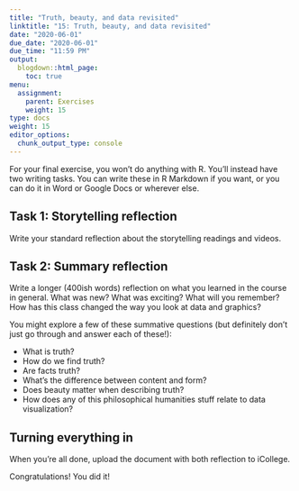 ```yaml
---
title: "Truth, beauty, and data revisited"
linktitle: "15: Truth, beauty, and data revisited"
date: "2020-06-01"
due_date: "2020-06-01"
due_time: "11:59 PM"
output:
  blogdown::html_page:
    toc: true
menu:
  assignment:
    parent: Exercises
    weight: 15
type: docs
weight: 15
editor_options: 
  chunk_output_type: console
---
```


For your final exercise, you won't do anything with R. You'll instead have two writing tasks. You can write these in R Markdown if you want, or you can do it in Word or Google Docs or wherever else. 

## Task 1: Storytelling reflection

Write your standard reflection about the storytelling readings and videos.


## Task 2: Summary reflection

Write a longer (400ish words) reflection on what you learned in the course in general. What was new? What was exciting? What will you remember? How has this class changed the way you look at data and graphics?

You might explore a few of these summative questions (but definitely don't just go through and answer each of these!):

- What is truth?
- How do we find truth?
- Are facts truth?
- What's the difference between content and form?
- Does beauty matter when describing truth?
- How does any of this philosophical humanities stuff relate to data visualization?

## Turning everything in

When you're all done, upload the document with both reflection to iCollege.

Congratulations! You did it!
